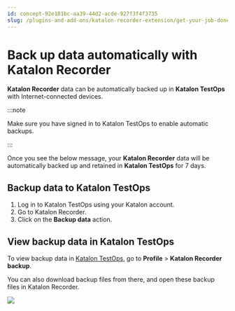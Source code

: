 ```yaml
---
id: concept-92e181bc-aa39-44d2-acde-927f3f4f3735
slug: /plugins-and-add-ons/katalon-recorder-extension/get-your-job-done/automate-scenarios/back-up-data-automatically-with-katalon-recorder
---
```


# Back up data automatically with Katalon Recorder

**Katalon Recorder** data can be automatically backed up in **Katalon TestOps** with Internet-connected devices.


:::note

Make sure you have signed in to Katalon TestOps to enable automatic backups.

:::

Once you see the below message, your **Katalon Recorder** data will be automatically backed up and retained in **Katalon TestOps** for 7 days.

## Backup data to Katalon TestOps

1.  Log in to Katalon TestOps using your Katalon account.
2.  Go to Katalon Recorder.
3.  Click on the **Backup data** action.

## View backup data in Katalon TestOps

To view backup data in [Katalon TestOps](https://testops.katalon.io/), go to **Profile** &gt; **Katalon Recorder backup**.

You can also download backup files from there, and open these backup files in Katalon Recorder.

<img src="https://github.com/katalon-studio/docs-images/raw/master/katalon-recorder/docs/kr-backup/2-kt-backup.png" />